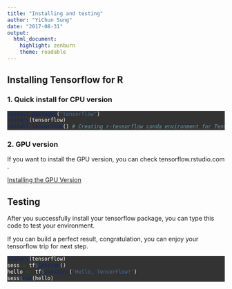 ```yaml
---
title: "Installing and testing"
author: "YiChun Sung"
date: "2017-08-31"
output: 
  html_document:
    highlight: zenburn
    theme: readable
---
```

<style>
pre.r{ background-color:#333; color:#ffffff; }
pre { color:#333; }
</style>

## Installing Tensorflow for R

### 1. Quick install for CPU version

```r
install.packages("tensorflow")
library(tensorflow)
install_tensorflow() # Creating r-tensorflow conda environment for TensorFlow installation
```

### 2. GPU version

If you want to install the GPU version, you can check tensorflow.rstudio.com .

[Installing the GPU Version](https://tensorflow.rstudio.com)

## Testing

After you successfully install your tensorflow package, you can type this code to test your environment.

If you can build a perfect result, congratulation, you can enjoy your tensorflow trip for next step.

```r
library(tensorflow)
sess = tf$Session()
hello <- tf$constant('Hello, TensorFlow!')
sess$run(hello)
```